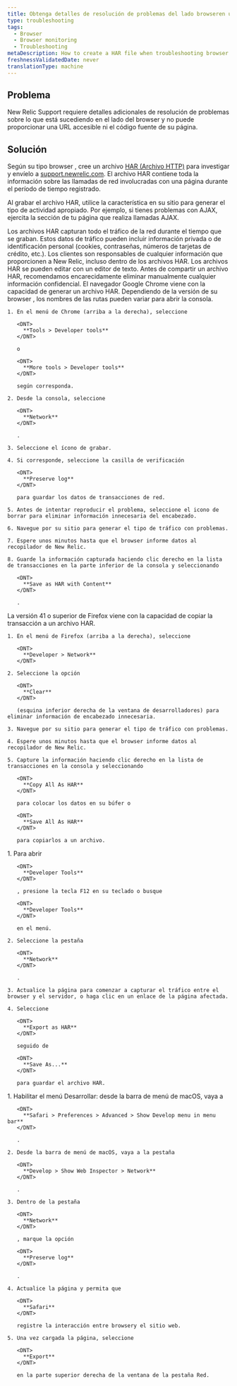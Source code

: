 ```yaml
---
title: Obtenga detalles de resolución de problemas del lado browseren un archivo HAR
type: troubleshooting
tags:
  - Browser
  - Browser monitoring
  - Troubleshooting
metaDescription: How to create a HAR file when troubleshooting browser.
freshnessValidatedDate: never
translationType: machine
---
```


## Problema

New Relic Support requiere detalles adicionales de resolución de problemas sobre lo que está sucediendo en el lado del browser y no puede proporcionar una URL accesible ni el código fuente de su página.

## Solución

Según su tipo browser , cree un archivo [HAR (Archivo HTTP)](https://dvcs.w3.org/hg/webperf/raw-file/tip/specs/HAR/Overview.html) para investigar y envíelo a [support.newrelic.com](https://support.newrelic.com/). El archivo HAR contiene toda la información sobre las llamadas de red involucradas con una página durante el período de tiempo registrado.

Al grabar el archivo HAR, utilice la característica en su sitio para generar el tipo de actividad apropiado. Por ejemplo, si tienes problemas con AJAX, ejercita la sección de tu página que realiza llamadas AJAX.

<Callout variant="important">
  Los archivos HAR capturan todo el tráfico de la red durante el tiempo que se graban. Estos datos de tráfico pueden incluir información privada o de identificación personal (cookies, contraseñas, números de tarjetas de crédito, etc.). Los clientes son responsables de cualquier información que proporcionen a New Relic, incluso dentro de los archivos HAR. Los archivos HAR se pueden editar con un editor de texto. Antes de compartir un archivo HAR, recomendamos encarecidamente eliminar manualmente cualquier información confidencial.
</Callout>

<CollapserGroup>
  <Collapser
    id="chrome"
    title="Cromo"
  >
    El navegador Google Chrome viene con la capacidad de generar un archivo HAR. Dependiendo de la versión de su browser , los nombres de las rutas pueden variar para abrir la consola.

    1. En el menú de Chrome (arriba a la derecha), seleccione

       <DNT>
         **Tools > Developer tools**
       </DNT>

       o

       <DNT>
         **More tools > Developer tools**
       </DNT>

       según corresponda.

    2. Desde la consola, seleccione

       <DNT>
         **Network**
       </DNT>

       .

    3. Seleccione el ícono de grabar.

    4. Si corresponde, seleccione la casilla de verificación

       <DNT>
         **Preserve log**
       </DNT>

       para guardar los datos de transacciones de red.

    5. Antes de intentar reproducir el problema, seleccione el icono de borrar para eliminar información innecesaria del encabezado.

    6. Navegue por su sitio para generar el tipo de tráfico con problemas.

    7. Espere unos minutos hasta que el browser informe datos al recopilador de New Relic.

    8. Guarde la información capturada haciendo clic derecho en la lista de transacciones en la parte inferior de la consola y seleccionando

       <DNT>
         **Save as HAR with Content**
       </DNT>

       .
  </Collapser>

  <Collapser title="Firefox versión 41.x y superior">
    La versión 41 o superior de Firefox viene con la capacidad de copiar la transacción a un archivo HAR.

    1. En el menú de Firefox (arriba a la derecha), seleccione

       <DNT>
         **Developer > Network**
       </DNT>

    2. Seleccione la opción

       <DNT>
         **Clear**
       </DNT>

       (esquina inferior derecha de la ventana de desarrolladores) para eliminar información de encabezado innecesaria.

    3. Navegue por su sitio para generar el tipo de tráfico con problemas.

    4. Espere unos minutos hasta que el browser informe datos al recopilador de New Relic.

    5. Capture la información haciendo clic derecho en la lista de transacciones en la consola y seleccionando

       <DNT>
         **Copy All As HAR**
       </DNT>

       para colocar los datos en su búfer o

       <DNT>
         **Save All As HAR**
       </DNT>

       para copiarlos a un archivo.
  </Collapser>

  <Collapser title="Borde de Microsoft">
    1. Para abrir

       <DNT>
         **Developer Tools**
       </DNT>

       , presione la tecla F12 en su teclado o busque

       <DNT>
         **Developer Tools**
       </DNT>

       en el menú.

    2. Seleccione la pestaña

       <DNT>
         **Network**
       </DNT>

       .

    3. Actualice la página para comenzar a capturar el tráfico entre el browser y el servidor, o haga clic en un enlace de la página afectada.

    4. Seleccione

       <DNT>
         **Export as HAR**
       </DNT>

       seguido de

       <DNT>
         **Save As...**
       </DNT>

       para guardar el archivo HAR.
  </Collapser>

  <Collapser title="Safari de Apple">
    1. Habilitar el menú Desarrollar: desde la barra de menú de macOS, vaya a

       <DNT>
         **Safari > Preferences > Advanced > Show Develop menu in menu bar**
       </DNT>

       .

    2. Desde la barra de menú de macOS, vaya a la pestaña

       <DNT>
         **Develop > Show Web Inspector > Network**
       </DNT>

       .

    3. Dentro de la pestaña

       <DNT>
         **Network**
       </DNT>

       , marque la opción

       <DNT>
         **Preserve log**
       </DNT>

       .

    4. Actualice la página y permita que

       <DNT>
         **Safari**
       </DNT>

       registre la interacción entre browsery el sitio web.

    5. Una vez cargada la página, seleccione

       <DNT>
         **Export**
       </DNT>

       en la parte superior derecha de la ventana de la pestaña Red.
  </Collapser>
</CollapserGroup>
